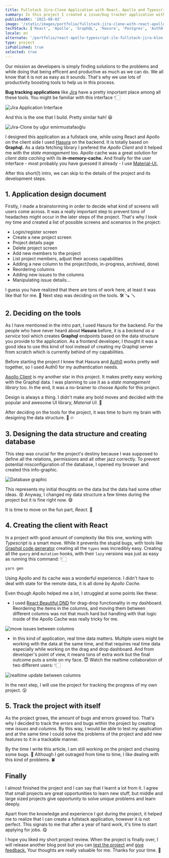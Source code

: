 ```yaml
---
title: Fullstack Jira-Clone Application with React, Apollo and Typescript
summary: In this project I created a issue/bug tracker application with React, Typescript and Graphql. It is simply a Jira-Clone where users can keep track of their software development process by creating project stages/columns and issues. It supports role based access control which means every user will have different access capabilities to different parts of the project.
publishedAt: '2021-08-02'
image: '/static/images/portfolio/fullstack-jira-clone-with-react-apollo-and-typescrip/my-version-jira.png'
techStack: ['React', 'Apollo', 'GraphQL', 'Hasura', 'Postgres', 'Auth0', 'Material-UI']
locale: en
alternate: '/portfolio/react-apollo-typescript-ile-fullstack-jira-klon'
type: project
isPublished: true
selected: true
---
```


Our mission as developers is simply finding solutions to the problems and while doing that being efficent and productive as much as we can do. We all know that it is not as easy as it sounds. That's why we use lots of productivity boosting tools to help us in this process.

**Bug tracking applications** like [Jira](https://www.atlassian.com/software/jira) have a pretty important place among all these tools. You might be familiar with this interface 👇🏻

![Jira Application Interface](./real-jira.png)

And this is the one that I build. Pretty similar hah! 😆

![Jira-Clone by uğur emirmustafaoğlu](./my-version-jira.png)

I designed this application as a fullstack one, while using React and Apollo on the client side I used [Hasura](https://hasura.io/) on the backend. It is totally based on **Graphql.** As a data fetching library I prefered the _Apollo Client_ and it helped me with the _state management_ too. Apollo cache was a great solution for _client data caching_ with its **in-memory-cache.** And finally for the user interface - most probably you have guessed it already - I use [Material-UI.](https://material-ui.com/)

After this short(!) intro, we can skip to the details of the project and its development steps.

## 1. Application design document

Firstly, I made a brainstorming in order to decide what kind of screens will users come across. It was a really important step to prevent tons of headaches might occur in the later steps of the project. That's why I took my time and created a list of possible screens and scenarios in the project:

- Login/register screen
- Create a new project screen
- Project details page
- Delete project screen
- Add new members to the project
- List project members, adjust their access capabilities
- Adding a new column to the project(todo, in-progress, archived, done)
- Reordering columns
- Adding new issues to the columns
- Manipulating issue details...

I guess you have realized that there are tons of work here, at least it was like that for me. 🤔 Next step was deciding on the tools. 🛠 🪚 🪛

## 2. Deciding on the tools

As I have mentioned in the intro part, I used Hasura for the backend. For the people who have never heard about **Hasura** before, it is a _backend as a service_ tool which creates **Graphql** endpoints based on the data structure you provide to the application. As a frontend developer, I thought it was a good idea to use this kind of tool instead of creating my Graphql server from scratch which is currently behind of my capabilities.

Before starting the project I knew that Hasura and [Auth0](https://auth0.com/) works pretty well together, so I used Auth0 for my authentication needs.

[Apollo Client](https://www.apollographql.com/docs/react/) is my another star in this project. It makes pretty easy working with the Graphql data. I was planning to use it as a _state management library_ too. In the end, it was a no-brainer to choose Apollo for this project.

Design is always a thing. I didn't make any bold moves and decided with the popular and awesome UI library, _Material UI._ 🌈

After deciding on the tools for the project, it was time to burn my brain with designing the data structure. 🧠 🔥

## 3. Designing the data structure and creating database

This step was crucial for the project's destiny because I was supposed to define all the relations, permissions and all other jazz correctly. To prevent potential misconfiguration of the database, I opened my browser and created this info-graphic.

![Database graphic](./draw.png)

This represents my initial thoughts on the data but the data had some other ideas. 😵 Anyway, I changed my data structure a few times during the project but it is fine right now. 😄

It is time to move on the fun part, _React._ 💙

## 4. Creating the client with React

In a project with good amount of complexity like this one, working with _Typescript_ is a smart move. While it prevents the stupid bugs, with tools like [Graphql code generator](https://www.graphql-code-generator.com/) creating all the `types` was incredibly easy. Creating all the `query` and `mutation` hooks, with their `lazy` versions was just as easy as running this command: 👇🏻

```bash
yarn gen
```

Using Apollo and its cache was a wonderful experience. I didn't have to deal with state for the remote data, it is all done by _Apollo Cache._

Even though Apollo helped me a lot, I struggled at some points like these:

- I used [React Beautiful DND](https://github.com/atlassian/react-beautiful-dnd) for drag-drop functionality in my dashboard. Reordering the items in the columns, and moving them between different columns was not that much hard but handling with that logic inside of the Apollo Cache was really tricky for me.

![move issues between columns](./move-between-columns.gif)

- In this kind of application, real time data matters. Multiple users might be working with the data at the same time, and that requires real time data especially while working on the drag and drop dashboard. And from developer's point of view, it means tons of extra work but the final outcome puts a smile on my face. 😇 Watch the realtime collaboration of two different users: 👇🏻

![realtime update between columns](./realtime.gif)

In the next step, I will use the project for tracking the progress of my own project. 😲

## 5. Track the project with itself

As the project grows, the amount of bugs and errors growed too. That's why I decided to track the errors and bugs within the project by creating new _issues_ and _columns._ By this way, I would be able to test my application and at the same time I could solve the problems of the project and add new features to it in a trackable manner.

By the time I write this article, I am still working on the project and chasing some bugs. 🐛 Although I get outraged from time to time, I like dealing with this kind of problems. 🍀

## Finally

I almost finished the project and I can say that I learnt a lot from it. I agree that small projects are great opportunities to learn new stuff, but middle and large sized projects give opportunity to solve unique problems and learn deeply.

Apart from the knowledge and experience I got during the project, it helped me to realize that I can create a fullstack application, however it is not perfect. This signals to me that after a year of hard work, it's time to start applying for jobs. 😋

I hope you liked my short project review. When the project is finally over, I will release another blog post but you can [test the project](http://jira-clone-devugur.vercel.app/) and [give feedback.](https://twitter.com/uguremirmustafa) Your thoughts are really valuable for me. Thanks for your time. 🙏
